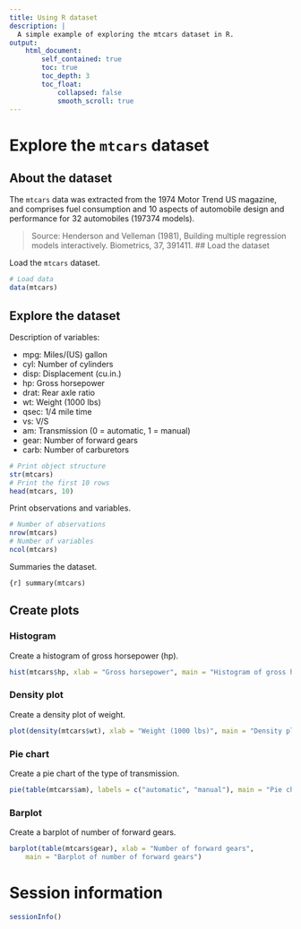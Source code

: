 ```yaml
---
title: Using R dataset
description: |
  A simple example of exploring the mtcars dataset in R.
output: 
    html_document:
        self_contained: true
        toc: true
        toc_depth: 3
        toc_float:
            collapsed: false
            smooth_scroll: true
---
```


# Explore the `mtcars` dataset

## About the dataset

The `mtcars` data was extracted from the 1974 Motor Trend US magazine, and comprises fuel consumption and 10 aspects of automobile design and performance for 32 automobiles (197374 models).

> Source: Henderson and Velleman (1981), Building multiple regression models interactively. Biometrics, 37, 391411.
## Load the dataset

Load the `mtcars` dataset.

```r
# Load data
data(mtcars)
```

## Explore the dataset

Description of variables:

- mpg: Miles/(US) gallon
- cyl: Number of cylinders
- disp: Displacement (cu.in.)
- hp: Gross horsepower
- drat: Rear axle ratio
- wt: Weight (1000 lbs)
- qsec: 1/4 mile time
- vs: V/S
- am: Transmission (0 = automatic, 1 = manual)
- gear: Number of forward gears
- carb: Number of carburetors

```r
# Print object structure
str(mtcars)
# Print the first 10 rows
head(mtcars, 10)
```

Print observations and variables.

```r
# Number of observations
nrow(mtcars)
# Number of variables
ncol(mtcars)
```

Summaries the dataset.

```{r]
summary(mtcars)
```

## Create plots

### Histogram

Create a histogram of gross horsepower (hp).

```r
hist(mtcars$hp, xlab = "Gross horsepower", main = "Histogram of gross horsepower")
```

### Density plot

Create a density plot of weight.

```r
plot(density(mtcars$wt), xlab = "Weight (1000 lbs)", main = "Density plot of weight")
```

### Pie chart

Create a pie chart of the type of transmission.

```r
pie(table(mtcars$am), labels = c("automatic", "manual"), main = "Pie chart of transmission")
```

### Barplot

Create a barplot of number of forward gears.

```r
barplot(table(mtcars$gear), xlab = "Number of forward gears", 
	main = "Barplot of number of forward gears")
```

# Session information

```r
sessionInfo()
```
